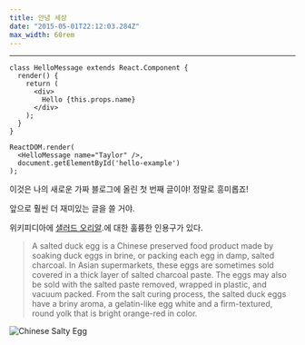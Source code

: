 ```yaml
---
title: 안녕 세상
date: "2015-05-01T22:12:03.284Z"
max_width: 60rem
---
```



<Counter />

-----

<JsonTree data={data} />

```jsx{1,4-6}
class HelloMessage extends React.Component {
  render() {
    return (
      <div>
        Hello {this.props.name}
      </div>
    );
  }
}

ReactDOM.render(
  <HelloMessage name="Taylor" />,
  document.getElementById('hello-example')
);
```

이것은 나의 새로운 가짜 블로그에 올린 첫 번째 글이야! 정말로 흥미롭죠!

앞으로 훨씬 더 재미있는 글을 쓸 거야.

위키피디아에 [샐러드 오리알](http://en.wikipedia.org/wiki/Salted_duck_egg).에 대한 훌륭한 인용구가 있다.

> A salted duck egg is a Chinese preserved food product made by soaking duck
> eggs in brine, or packing each egg in damp, salted charcoal. In Asian
> supermarkets, these eggs are sometimes sold covered in a thick layer of salted
> charcoal paste. The eggs may also be sold with the salted paste removed,
> wrapped in plastic, and vacuum packed. From the salt curing process, the
> salted duck eggs have a briny aroma, a gelatin-like egg white and a
> firm-textured, round yolk that is bright orange-red in color.

![Chinese Salty Egg](./salty_egg.jpg)
